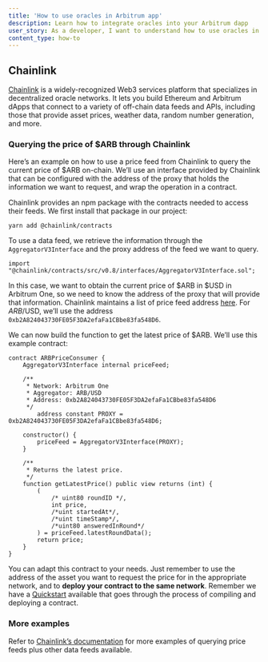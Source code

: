 ```yaml
---
title: 'How to use oracles in Arbitrum app'
description: Learn how to integrate oracles into your Arbitrum dapp
user_story: As a developer, I want to understand how to use oracles in Arbitrum to get off-chain data on-chain.
content_type: how-to
---
```


## Chainlink

[Chainlink](https://chain.link/) is a widely-recognized Web3 services platform that specializes in decentralized oracle networks. It lets you build Ethereum and Arbitrum dApps that connect to a variety of off-chain data feeds and APIs, including those that provide asset prices, weather data, random number generation, and more.

### Querying the price of $ARB through Chainlink

Here’s an example on how to use a price feed from Chainlink to query the current price of $ARB on-chain. We’ll use an interface provided by Chainlink that can be configured with the address of the proxy that holds the information we want to request, and wrap the operation in a contract.

Chainlink provides an npm package with the contracts needed to access their feeds. We first install that package in our project:

```tsx
yarn add @chainlink/contracts
```

To use a data feed, we retrieve the information through the `AggregatorV3Interface` and the proxy address of the feed we want to query.

```solidity
import "@chainlink/contracts/src/v0.8/interfaces/AggregatorV3Interface.sol";
```

In this case, we want to obtain the current price of $ARB in $USD in Arbitrum One, so we need to know the address of the proxy that will provide that information. Chainlink maintains a list of price feed address [here](https://docs.chain.link/data-feeds/price-feeds/addresses?network=arbitrum). For $ARB/$USD, we’ll use the address `0xb2A824043730FE05F3DA2efaFa1CBbe83fa548D6`.

We can now build the function to get the latest price of $ARB. We’ll use this example contract:

```solidity
contract ARBPriceConsumer {
    AggregatorV3Interface internal priceFeed;

    /**
     * Network: Arbitrum One
     * Aggregator: ARB/USD
     * Address: 0xb2A824043730FE05F3DA2efaFa1CBbe83fa548D6
     */
		address constant PROXY = 0xb2A824043730FE05F3DA2efaFa1CBbe83fa548D6;

    constructor() {
        priceFeed = AggregatorV3Interface(PROXY);
    }

    /**
     * Returns the latest price.
     */
    function getLatestPrice() public view returns (int) {
        (
            /* uint80 roundID */,
            int price,
            /*uint startedAt*/,
            /*uint timeStamp*/,
            /*uint80 answeredInRound*/
        ) = priceFeed.latestRoundData();
        return price;
    }
}
```

You can adapt this contract to your needs. Just remember to use the address of the asset you want to request the price for in the appropriate network, and to **deploy your contract to the same network**. Remember we have a [Quickstart](/build-decentralized-apps/01-quickstart-solidity-hardhat.md) available that goes through the process of compiling and deploying a contract.

### More examples

Refer to [Chainlink’s documentation](https://docs.chain.link/) for more examples of querying price feeds plus other data feeds available.
